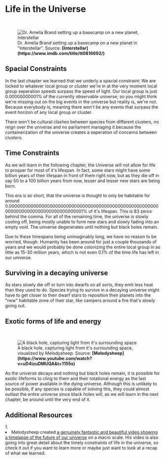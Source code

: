 
# Life in the Universe

<ReadingTime />

<br/>
<figure>
<Image src={require(".//../../../resources/images/interstellar.png")} alt="Dr. Amelia Brand setting up a basecamp on a new planet, Interstellar" />
<figcaption style={{ color: "rgb(156, 156, 156)", fontSize: "14px", marginTop: "2px" }}>Dr. Amelia Brand setting up a basecamp on a new planet in "Interstellar". Source: <strong>[Interstellar](https://www.imdb.com/title/tt0816692/)</strong></figcaption>
</figure>

## Spacial Constraints
In the last chapter we learned that we underly a spacial constraint: We are locked to whatever local group or cluster we're in at the very moment local group seperation speeds surpass the speed of light. Our local group is just 0.00000000001% of the currently observable universe, so you might think we're missing out on the big events in the universe but reality is, we're not. Because everybody is, meaning there won't be any events that surpass the event horizon of any local group or cluster.

There won't be cultural clashes between species from different clusters, no reign over the universe and no parliament managing it because the containerization of the universe creates a seperation of concerns between clusters.

## Time Constraints
As we will learn in the following chapter, the Universe will not allow for life to prosper for most of it's lifespan. In fact, some stars might have some billion years of their lifespan in front of them right now, but as they die off in say 50 to a 100 billion years from now, lesser and lesser new stars are being born. 

This era is so short, that the universe is thought to only be habitable for around 0.000000000000000000000000000000000000000000000000000000000000000000000000000000000001% of it's lifespan. This is 83 zeros behind the comma. For all of the remaining time, the universe is slowly cooling off, being mostly unable to form new stars and slowly fading into an empty void. The universe degenerates until nothing but black holes remain. 

Due to these timespans being unimaginably long, we have no reason to be worried, though. Humanity has been around for just a couple thousands of years and we would probably be done colonizing the entire local group in as little as 15-30 million years, which is not even 0.1% of the time life has left in our universe.

## Surviving in a decaying universe
As stars slowly die off or turn into dwarfs on all sorts, they emit less heat than they used to do. Species trying to survive in a decaying universe might have to get closer to their dwarf stars to reposition their planets into the "new" habitable zone of their star, like campers around a fire that's slowly going out.

## Exotic forms of life and energy

<br/>
<figure>
<Image src={require(".//../../../resources/images/blackholes.png")} alt="A black hole, capturing light from it's surrounding space" />
<figcaption style={{ color: "rgb(156, 156, 156)", fontSize: "14px", marginTop: "2px" }}>A black hole, capturing light from it's surrounding space, visualized by Melodysheep. Source: <strong>[Melodysheep](https://www.youtube.com/watch?v=uD4izuDMUQA&t=1155s)</strong></figcaption>
</figure>

As the universe decays and nothing but black holes remain, it is possible for exotic lifeforms to cling to them and their rotational energy as the last source of power available in the dying universe. Although this is unlikely to be possible, if any species is capable of solving this, they could almost outlast the entire universe since black holes will, as we will learn in the next chapter, be around until the very end of it.


## Additional Resources
<AdditionalResources>
  <div>
    <span>1. </span><li>Melodysheep created <a href="https://www.youtube.com/watch?v=uD4izuDMUQA" target="_blank">a genuinely fantastic and beautiful video showing a timelapse of the future of our universe</a> on a macro scale. His video is also going into great detail about the timely constraints of life in the universe, so check it out if you want to learn more or maybe just want to look at a recap of what we learned.</li>
  </div>
</AdditionalResources>


<Analytics />